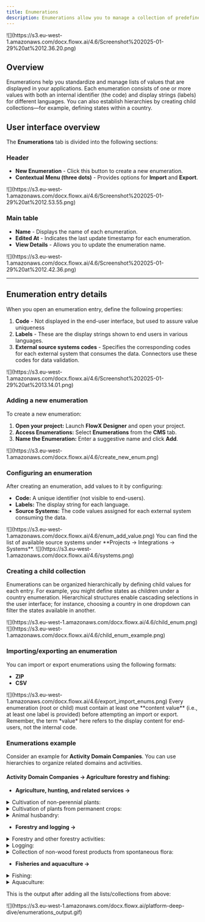 ```yaml
---
title: Enumerations
description: Enumerations allow you to manage a collection of predefined values that can be used within UI components or templates. These values can be tailored for specific source systems or languages.
---
```




<Frame>
![](https://s3.eu-west-1.amazonaws.com/docx.flowx.ai/4.6/Screenshot%202025-01-29%20at%2012.36.20.png)
</Frame>


## Overview

Enumerations help you standardize and manage lists of values that are displayed in your applications. Each enumeration consists of one or more values with both an internal identifier (the code) and display strings (labels) for different languages. You can also establish hierarchies by creating child collections—for example, defining states within a country.

## User interface overview

The **Enumerations** tab is divided into the following sections:


### Header

- **New Enumeration** - Click this button to create a new enumeration.  
- **Contextual Menu (three dots)** - Provides options for **Import** and **Export**.

<Frame>
![](https://s3.eu-west-1.amazonaws.com/docx.flowx.ai/4.6/Screenshot%202025-01-29%20at%2012.53.55.png)
</Frame>

### Main table

- **Name** - Displays the name of each enumeration.  
- **Edited At** - Indicates the last update timestamp for each enumeration.  
- **View Details** - Allows you to update the enumeration name.  


<Frame>
![](https://s3.eu-west-1.amazonaws.com/docx.flowx.ai/4.6/Screenshot%202025-01-29%20at%2012.42.36.png)
</Frame>


---

## Enumeration entry details


When you open an enumeration entry, define the following properties:

1. **Code** - Not displayed in the end-user interface, but used to assure value uniqueness
2. **Labels** - These are the display strings shown to end users in various languages.
3. **External source systems codes** - Specifies the corresponding codes for each external system that consumes the data. Connectors use these codes for data validation.

<Frame>
![](https://s3.eu-west-1.amazonaws.com/docx.flowx.ai/4.6/Screenshot%202025-01-29%20at%2013.14.01.png)
</Frame>

### Adding a new enumeration

To create a new enumeration:

1. **Open your project:**  Launch **FlowX Designer** and open your project.
2. **Access Enumerations:** Select **Enumerations** from the **CMS** tab.
3. **Name the Enumeration:** Enter a suggestive name and click **Add**.

<Frame>
![](https://s3.eu-west-1.amazonaws.com/docx.flowx.ai/4.6/create_new_enum.png)
</Frame>

### Configuring an enumeration

After creating an enumeration, add values to it by configuring:

- **Code:** A unique identifier (not visible to end-users).
- **Labels:** The display string for each language.
- **Source Systems:** The code values assigned for each external system consuming the data.

<Frame>
![](https://s3.eu-west-1.amazonaws.com/docx.flowx.ai/4.6/enum_add_value.png)
</Frame>

<Info>
You can find the list of available source systems under **Projects → Integrations → Systems**.

<Frame>
![](https://s3.eu-west-1.amazonaws.com/docx.flowx.ai/4.6/systems.png)
</Frame>

</Info>

### Creating a child collection

Enumerations can be organized hierarchically by defining child values for each entry. For example, you might define states as children under a country enumeration. Hierarchical structures enable cascading selections in the user interface; for instance, choosing a country in one dropdown can filter the states available in another.

<Frame>
![](https://s3.eu-west-1.amazonaws.com/docx.flowx.ai/4.6/child_enum.png)
![](https://s3.eu-west-1.amazonaws.com/docx.flowx.ai/4.6/child_enum_example.png)
</Frame>

### Importing/exporting an enumeration

You can import or export enumerations using the following formats:

- **ZIP**
- **CSV**

<Frame>
![](https://s3.eu-west-1.amazonaws.com/docx.flowx.ai/4.6/export_import_enums.png)
</Frame>

<Warning>
Every enumeration (root or child) must contain at least one **content value** (i.e., at least one label is provided) before attempting an import or export. Remember, the term *value* here refers to the display content for end-users, not the internal code.
</Warning>


### Enumerations example

Consider an example for **Activity Domain Companies**. You can use hierarchies to organize related domains and activities.

#### **Activity Domain Companies → Agriculture forestry and fishing:**

* **Agriculture, hunting, and related services →**

<details>

<summary>Cultivation of non-perennial plants:</summary>

* Cultivation of cereals (excluding rice), leguminous plants and oilseeds
* Cultivation of rice
* Growing of vegetables and melons, roots and tubers
* Cultivation of tobacco

</details>

<details>

<summary>Cultivation of plants from permanent crops:</summary>

* Cultivation of grapes
* Cultivation of grapes
* Cultivation of seeds and stone fruits
* Cultivation of oil seeds

</details>

<details>

<summary>Animal husbandry:</summary>

* Raising of dairy cattle
* Raising of other cattle
* Raising horses and other horses

</details>

* **Forestry and logging →**

<details>

<summary>Forestry and other forestry activities:</summary>

* Forestry and other forestry activities

</details>

<details>

<summary>Logging:</summary>

* Logging

</details>

<details>

<summary>Collection of non-wood forest products from spontaneous flora:</summary>

* Collection of non-wood forest products from spontaneous flor

</details>

* **Fisheries and aquaculture →**

<details>

<summary>Fishing:</summary>

* Sea fishing
* Freshwater fishing

</details>

<details>

<summary>Aquaculture:</summary>

* Maritime aquaculture
* Freshwater aquaculture

</details>

This is the output after adding all the lists/collections from above:

<Frame>
![](https://s3.eu-west-1.amazonaws.com/docx.flowx.ai/platform-deep-dive/enumerations_output.gif)
</Frame>